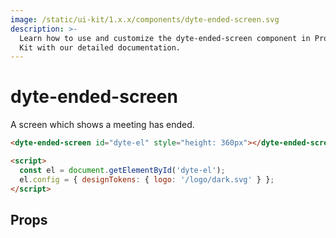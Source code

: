 ```yaml
---
image: /static/ui-kit/1.x.x/components/dyte-ended-screen.svg
description: >-
  Learn how to use and customize the dyte-ended-screen component in ProductDB's UI
  Kit with our detailed documentation.
---
```


# dyte-ended-screen

A screen which shows a meeting has ended.

```html
<dyte-ended-screen id="dyte-el" style="height: 360px"></dyte-ended-screen>

<script>
  const el = document.getElementById('dyte-el');
  el.config = { designTokens: { logo: '/logo/dark.svg' } };
</script>
```

## Props

<PropsTable of="dyte-ended-screen" />

<head>
  <title>UI Kit dyte-ended-screen</title>
</head>
